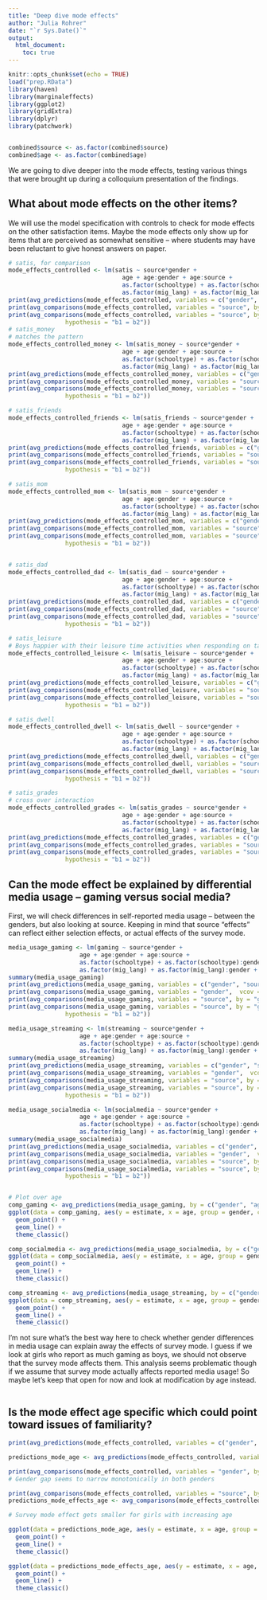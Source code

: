 ```yaml
---
title: "Deep dive mode effects"
author: "Julia Rohrer"
date: "`r Sys.Date()`"
output: 
  html_document:
    toc: true
---
```


```r
knitr::opts_chunk$set(echo = TRUE)
load("prep.RData")
library(haven)
library(marginaleffects)
library(ggplot2)
library(gridExtra)
library(dplyr)
library(patchwork)


combined$source <- as.factor(combined$source)
combined$age <- as.factor(combined$age)
```

We are going to dive deeper into the mode effects, testing various things that were brought up during a colloquium presentation of the findings.

## What about mode effects on the other items?
We will use the model specification with controls to check for mode effects on the other satisfaction items.
Maybe the mode effects only show up for items that are perceived as somewhat sensitive -- where students may have been reluctant to give honest answers on paper.


```r
# satis, for comparison
mode_effects_controlled <- lm(satis ~ source*gender +
                                age + age:gender + age:source +
                                as.factor(schooltype) + as.factor(schooltype):gender + as.factor(schooltype):source +
                                as.factor(mig_lang) + as.factor(mig_lang):gender + as.factor(mig_lang):source, data = combined[combined$year == 2023,])
print(avg_predictions(mode_effects_controlled, variables = c("gender", "source"), vcov = ~ unique_classroom))
print(avg_comparisons(mode_effects_controlled, variables = "source", by = "gender", vcov = ~ unique_classroom))
print(avg_comparisons(mode_effects_controlled, variables = "source", by = "gender", vcov = ~ unique_classroom,
                hypothesis = "b1 = b2"))
# satis_money
# matches the pattern
mode_effects_controlled_money <- lm(satis_money ~ source*gender +
                                age + age:gender + age:source +
                                as.factor(schooltype) + as.factor(schooltype):gender + as.factor(schooltype):source +
                                as.factor(mig_lang) + as.factor(mig_lang):gender + as.factor(mig_lang):source, data = combined[combined$year == 2023,])
print(avg_predictions(mode_effects_controlled_money, variables = c("gender", "source"), vcov = ~ unique_classroom))
print(avg_comparisons(mode_effects_controlled_money, variables = "source", by = "gender", vcov = ~ unique_classroom))
print(avg_comparisons(mode_effects_controlled_money, variables = "source", by = "gender", vcov = ~ unique_classroom,
                hypothesis = "b1 = b2"))

# satis_friends
mode_effects_controlled_friends <- lm(satis_friends ~ source*gender +
                                age + age:gender + age:source +
                                as.factor(schooltype) + as.factor(schooltype):gender + as.factor(schooltype):source +
                                as.factor(mig_lang) + as.factor(mig_lang):gender + as.factor(mig_lang):source, data = combined[combined$year == 2023,])
print(avg_predictions(mode_effects_controlled_friends, variables = c("gender", "source"), vcov = ~ unique_classroom))
print(avg_comparisons(mode_effects_controlled_friends, variables = "source", by = "gender", vcov = ~ unique_classroom))
print(avg_comparisons(mode_effects_controlled_friends, variables = "source", by = "gender", vcov = ~ unique_classroom,
                hypothesis = "b1 = b2"))

# satis_mom
mode_effects_controlled_mom <- lm(satis_mom ~ source*gender +
                                age + age:gender + age:source +
                                as.factor(schooltype) + as.factor(schooltype):gender + as.factor(schooltype):source +
                                as.factor(mig_lang) + as.factor(mig_lang):gender + as.factor(mig_lang):source, data = combined[combined$year == 2023,])
print(avg_predictions(mode_effects_controlled_mom, variables = c("gender", "source"), vcov = ~ unique_classroom))
print(avg_comparisons(mode_effects_controlled_mom, variables = "source", by = "gender", vcov = ~ unique_classroom))
print(avg_comparisons(mode_effects_controlled_mom, variables = "source", by = "gender", vcov = ~ unique_classroom,
                hypothesis = "b1 = b2"))


# satis_dad
mode_effects_controlled_dad <- lm(satis_dad ~ source*gender +
                                age + age:gender + age:source +
                                as.factor(schooltype) + as.factor(schooltype):gender + as.factor(schooltype):source +
                                as.factor(mig_lang) + as.factor(mig_lang):gender + as.factor(mig_lang):source, data = combined[combined$year == 2023,])
print(avg_predictions(mode_effects_controlled_dad, variables = c("gender", "source"), vcov = ~ unique_classroom))
print(avg_comparisons(mode_effects_controlled_dad, variables = "source", by = "gender", vcov = ~ unique_classroom))
print(avg_comparisons(mode_effects_controlled_dad, variables = "source", by = "gender", vcov = ~ unique_classroom,
                hypothesis = "b1 = b2"))

# satis_leisure
# Boys happier with their leisure time activities when responding on tablet
mode_effects_controlled_leisure <- lm(satis_leisure ~ source*gender +
                                age + age:gender + age:source +
                                as.factor(schooltype) + as.factor(schooltype):gender + as.factor(schooltype):source +
                                as.factor(mig_lang) + as.factor(mig_lang):gender + as.factor(mig_lang):source, data = combined[combined$year == 2023,])
print(avg_predictions(mode_effects_controlled_leisure, variables = c("gender", "source"), vcov = ~ unique_classroom))
print(avg_comparisons(mode_effects_controlled_leisure, variables = "source", by = "gender", vcov = ~ unique_classroom))
print(avg_comparisons(mode_effects_controlled_leisure, variables = "source", by = "gender", vcov = ~ unique_classroom,
                hypothesis = "b1 = b2"))

# satis_dwell
mode_effects_controlled_dwell <- lm(satis_dwell ~ source*gender +
                                age + age:gender + age:source +
                                as.factor(schooltype) + as.factor(schooltype):gender + as.factor(schooltype):source +
                                as.factor(mig_lang) + as.factor(mig_lang):gender + as.factor(mig_lang):source, data = combined[combined$year == 2023,])
print(avg_predictions(mode_effects_controlled_dwell, variables = c("gender", "source"), vcov = ~ unique_classroom))
print(avg_comparisons(mode_effects_controlled_dwell, variables = "source", by = "gender", vcov = ~ unique_classroom))
print(avg_comparisons(mode_effects_controlled_dwell, variables = "source", by = "gender", vcov = ~ unique_classroom,
                hypothesis = "b1 = b2"))

# satis_grades
# cross over interaction
mode_effects_controlled_grades <- lm(satis_grades ~ source*gender +
                                age + age:gender + age:source +
                                as.factor(schooltype) + as.factor(schooltype):gender + as.factor(schooltype):source +
                                as.factor(mig_lang) + as.factor(mig_lang):gender + as.factor(mig_lang):source, data = combined[combined$year == 2023,])
print(avg_predictions(mode_effects_controlled_grades, variables = c("gender", "source"), vcov = ~ unique_classroom))
print(avg_comparisons(mode_effects_controlled_grades, variables = "source", by = "gender", vcov = ~ unique_classroom))
print(avg_comparisons(mode_effects_controlled_grades, variables = "source", by = "gender", vcov = ~ unique_classroom,
                hypothesis = "b1 = b2"))

```

## Can the mode effect be explained by differential media usage -- gaming versus social media?
First, we will check differences in self-reported media usage -- between the genders, but also looking at source.
Keeping in mind that source "effects" can reflect either selection effects, or actual effects of the survey mode.

```r
media_usage_gaming <- lm(gaming ~ source*gender +
                    age + age:gender + age:source +
                    as.factor(schooltype) + as.factor(schooltype):gender + as.factor(schooltype):source +
                    as.factor(mig_lang) + as.factor(mig_lang):gender + as.factor(mig_lang):source, data = combined[combined$year == 2023,])
summary(media_usage_gaming)
print(avg_predictions(media_usage_gaming, variables = c("gender", "source"), vcov = ~ unique_classroom))
print(avg_comparisons(media_usage_gaming, variables = "gender",  vcov = ~ unique_classroom))
print(avg_comparisons(media_usage_gaming, variables = "source", by = "gender", vcov = ~ unique_classroom))
print(avg_comparisons(media_usage_gaming, variables = "source", by = "gender", vcov = ~ unique_classroom,
                hypothesis = "b1 = b2"))

media_usage_streaming <- lm(streaming ~ source*gender +
                    age + age:gender + age:source +
                    as.factor(schooltype) + as.factor(schooltype):gender + as.factor(schooltype):source +
                    as.factor(mig_lang) + as.factor(mig_lang):gender + as.factor(mig_lang):source, data = combined[combined$year == 2023,])
summary(media_usage_streaming)
print(avg_predictions(media_usage_streaming, variables = c("gender", "source"), vcov = ~ unique_classroom))
print(avg_comparisons(media_usage_streaming, variables = "gender",  vcov = ~ unique_classroom))
print(avg_comparisons(media_usage_streaming, variables = "source", by = "gender", vcov = ~ unique_classroom))
print(avg_comparisons(media_usage_streaming, variables = "source", by = "gender", vcov = ~ unique_classroom,
                hypothesis = "b1 = b2"))

media_usage_socialmedia <- lm(socialmedia ~ source*gender +
                    age + age:gender + age:source +
                    as.factor(schooltype) + as.factor(schooltype):gender + as.factor(schooltype):source +
                    as.factor(mig_lang) + as.factor(mig_lang):gender + as.factor(mig_lang):source, data = combined[combined$year == 2023,])
summary(media_usage_socialmedia)
print(avg_predictions(media_usage_socialmedia, variables = c("gender", "source"), vcov = ~ unique_classroom))
print(avg_comparisons(media_usage_socialmedia, variables = "gender",  vcov = ~ unique_classroom))
print(avg_comparisons(media_usage_socialmedia, variables = "source", by = "gender", vcov = ~ unique_classroom))
print(avg_comparisons(media_usage_socialmedia, variables = "source", by = "gender", vcov = ~ unique_classroom,
                hypothesis = "b1 = b2"))


# Plot over age
comp_gaming <- avg_predictions(media_usage_gaming, by = c("gender", "age"), vcov = ~ unique_classroom)
ggplot(data = comp_gaming, aes(y = estimate, x = age, group = gender, color = gender)) +
  geom_point() +
  geom_line() +
  theme_classic()

comp_socialmedia <- avg_predictions(media_usage_socialmedia, by = c("gender", "age"), vcov = ~ unique_classroom)
ggplot(data = comp_socialmedia, aes(y = estimate, x = age, group = gender, color = gender)) +
  geom_point() +
  geom_line() +
  theme_classic()

comp_streaming <- avg_predictions(media_usage_streaming, by = c("gender", "age"), vcov = ~ unique_classroom)
ggplot(data = comp_streaming, aes(y = estimate, x = age, group = gender, color = gender)) +
  geom_point() +
  geom_line() +
  theme_classic()
```

I'm not sure what's the best way here to check whether gender differences in media usage can explain away the effects of survey mode.
I guess if we look at girls who report as much gaming as boys, we should not observe that the survey mode affects them.
This analysis seems problematic though if we assume that survey mode actually affects reported media usage!
So maybe let's keep that open for now and look at modification by age instead.

```r
```


## Is the mode effect age specific which could point toward issues of familiarity?
```r
print(avg_predictions(mode_effects_controlled, variables = c("gender", "source", "age"), vcov = ~ unique_classroom))

predictions_mode_age <- avg_predictions(mode_effects_controlled, variables = c("gender", "source", "age"), vcov = ~ unique_classroom)

print(avg_comparisons(mode_effects_controlled, variables = "gender", by = c("source", "age"), vcov = ~ unique_classroom))
# Gender gap seems to narrow monotonically in both genders

print(avg_comparisons(mode_effects_controlled, variables = "source", by = c("gender", "age"), vcov = ~ unique_classroom))
predictions_mode_effects_age <- avg_comparisons(mode_effects_controlled, variables = "source", by = c("gender", "age"), vcov = ~ unique_classroom)

# Survey mode effect gets smaller for girls with increasing age

ggplot(data = predictions_mode_age, aes(y = estimate, x = age, group = interaction(gender, source), linetype = source, color = gender)) +
  geom_point() +
  geom_line() +
  theme_classic()

ggplot(data = predictions_mode_effects_age, aes(y = estimate, x = age, group = gender, color = gender)) +
  geom_point() +
  geom_line() +
  theme_classic()



```

